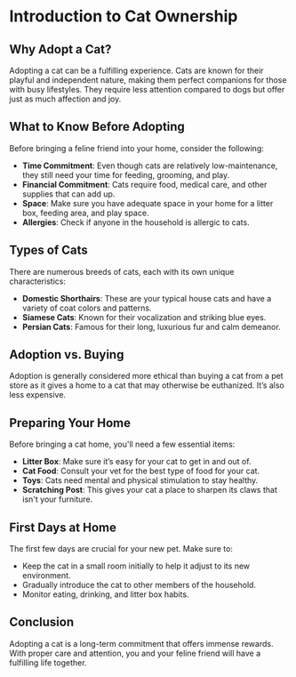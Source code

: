 
# Introduction to Cat Ownership

## Why Adopt a Cat?

Adopting a cat can be a fulfilling experience. Cats are known for their playful and independent nature, making them perfect companions for those with busy lifestyles. They require less attention compared to dogs but offer just as much affection and joy.

## What to Know Before Adopting

Before bringing a feline friend into your home, consider the following:

- **Time Commitment**: Even though cats are relatively low-maintenance, they still need your time for feeding, grooming, and play.
- **Financial Commitment**: Cats require food, medical care, and other supplies that can add up.
- **Space**: Make sure you have adequate space in your home for a litter box, feeding area, and play space.
- **Allergies**: Check if anyone in the household is allergic to cats.

## Types of Cats

There are numerous breeds of cats, each with its own unique characteristics:

- **Domestic Shorthairs**: These are your typical house cats and have a variety of coat colors and patterns.
- **Siamese Cats**: Known for their vocalization and striking blue eyes.
- **Persian Cats**: Famous for their long, luxurious fur and calm demeanor.

## Adoption vs. Buying

Adoption is generally considered more ethical than buying a cat from a pet store as it gives a home to a cat that may otherwise be euthanized. It’s also less expensive.

## Preparing Your Home

Before bringing a cat home, you'll need a few essential items:

- **Litter Box**: Make sure it’s easy for your cat to get in and out of.
- **Cat Food**: Consult your vet for the best type of food for your cat.
- **Toys**: Cats need mental and physical stimulation to stay healthy.
- **Scratching Post**: This gives your cat a place to sharpen its claws that isn't your furniture.

## First Days at Home

The first few days are crucial for your new pet. Make sure to:

- Keep the cat in a small room initially to help it adjust to its new environment.
- Gradually introduce the cat to other members of the household.
- Monitor eating, drinking, and litter box habits.

## Conclusion

Adopting a cat is a long-term commitment that offers immense rewards. With proper care and attention, you and your feline friend will have a fulfilling life together.
